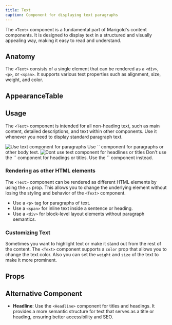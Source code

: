 ```yaml
---
title: Text
caption: Component for displaying text paragraphs
---
```


The `<Text>` component is a fundamental part of Marigold's content components. It is designed to display text in a structured and visually appealing way, making it easy to read and understand.

## Anatomy

The `<Text>` consists of a single element that can be rendered as a `<div>`, `<p>`, or `<span>`. It supports various text properties such as alignment, size, weight, and color.

## AppearanceTable

<AppearanceDemo component={title} />

<AppearanceTable component={title} />

## Usage

The `<Text>` component is intended for all non-heading text, such as main content, detailed descriptions, and text within other components. Use it whenever you need to display standard paragraph text.

<GuidelineTiles>
  <Do>
    <Do.Figure>
      <Image
        width={700}
        height={700}
        unoptimized
        src="/text/text-do.jpg"
        alt="Use text component for paragraphs"
      />
    </Do.Figure>
    <Do.Description>
     Use `<Text>` component for paragraphs or other body text.
    </Do.Description>
  </Do>
  <Dont>
    <Dont.Figure>
      <Image
        width={700}
        height={700}
        unoptimized
        src="/text/text-dont.jpg"
        alt="Dont use text component for headlines or titles"
      />
    </Dont.Figure>
    <Dont.Description>
      Don't use the `<Text>` component for headings or titles. Use the `<Heading>` component instead.
    </Dont.Description>
  </Dont>
</GuidelineTiles>

### Rendering as other HTML elements

The `<Text>` component can be rendered as different HTML elements by using the `as` prop. This allows you to change the underlying element without losing the styling and behavior of the `<Text>` component.

- Use a `<p>` tag for paragraphs of text.
- Use a `<span>` for inline text inside a sentence or heading.
- Use a `<div>` for block-level layout elements without paragraph semantics.

### Customizing Text

Sometimes you want to highlight text or make it stand out from the rest of the content. The `<Text>` component supports a `color` prop that allows you to change the text color. Also you can set the `weight` and `size` of the text to make it more prominent.

<ComponentDemo file="./text-color.demo.tsx" />

## Props

<StorybookHintMessage component={title} />

<PropsTable component={title} />

## Alternative Component

- **Headline**: Use the `<Headline>` component for titles and headings. It provides a more semantic structure for text that serves as a title or heading, ensuring better accessibility and SEO.
